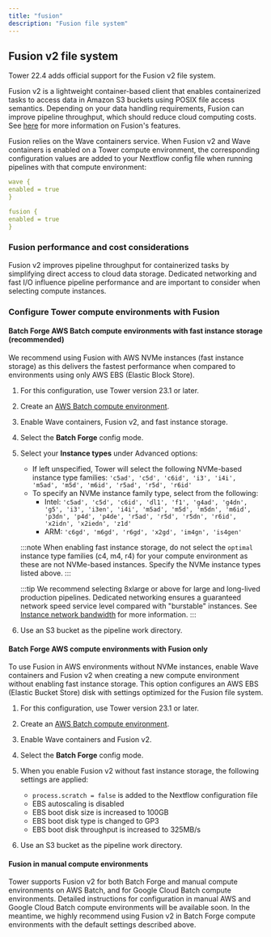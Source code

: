 ```yaml
---
title: "fusion"
description: "Fusion file system"
---
```


## Fusion v2 file system

Tower 22.4 adds official support for the Fusion v2 file system.

Fusion v2 is a lightweight container-based client that enables containerized tasks to access data in Amazon S3 buckets using POSIX file access semantics. Depending on your data handling requirements, Fusion can improve pipeline throughput, which should reduce cloud computing costs. See [here](https://www.nextflow.io/docs/latest/fusion.html#fusion-file-system) for more information on Fusion's features.

Fusion relies on the Wave containers service. When Fusion v2 and Wave containers is enabled on a Tower compute environment, the corresponding configuration values are added to your Nextflow config file when running pipelines with that compute environment:

```yaml
wave {
enabled = true
}

fusion {
enabled = true
}
```

### Fusion performance and cost considerations

Fusion v2 improves pipeline throughput for containerized tasks by simplifying direct access to cloud data storage. Dedicated networking and fast I/O influence pipeline performance and are important to consider when selecting compute instances.

### Configure Tower compute environments with Fusion

#### Batch Forge AWS Batch compute environments with fast instance storage (recommended)

We recommend using Fusion with AWS NVMe instances (fast instance storage) as this delivers the fastest performance when compared to environments using only AWS EBS (Elastic Block Store).

1. For this configuration, use Tower version 23.1 or later.
2. Create an [AWS Batch compute environment](https://help.tower.nf/latest/compute-envs/aws-batch/#tower-forge).
3. Enable Wave containers, Fusion v2, and fast instance storage.
4. Select the **Batch Forge** config mode.
5. Select your **Instance types** under Advanced options:

   - If left unspecified, Tower will select the following NVMe-based instance type families: `'c5ad', 'c5d', 'c6id', 'i3', 'i4i', 'm5ad', 'm5d', 'm6id', 'r5ad', 'r5d', 'r6id'`
   - To specify an NVMe instance family type, select from the following:
     - Intel: `'c5ad', 'c5d', 'c6id', 'dl1', 'f1', 'g4ad', 'g4dn', 'g5', 'i3', 'i3en', 'i4i', 'm5ad', 'm5d', 'm5dn', 'm6id', 'p3dn', 'p4d', 'p4de', 'r5ad', 'r5d', 'r5dn', 'r6id', 'x2idn', 'x2iedn', 'z1d'`
     - ARM: `'c6gd', 'm6gd', 'r6gd', 'x2gd', 'im4gn', 'is4gen'`

   :::note
   When enabling fast instance storage, do not select the `optimal` instance type families (c4, m4, r4) for your compute environment as these are not NVMe-based instances. Specify the NVMe instance types listed above.
   :::

   :::tip
   We recommend selecting 8xlarge or above for large and long-lived production pipelines. Dedicated networking ensures a guaranteed network speed service level compared with "burstable" instances. See [Instance network bandwidth](https://docs.aws.amazon.com/AWSEC2/latest/UserGuide/ec2-instance-network-bandwidth.html) for more information.
   :::

6. Use an S3 bucket as the pipeline work directory.

#### Batch Forge AWS compute environments with Fusion only

To use Fusion in AWS environments without NVMe instances, enable Wave containers and Fusion v2 when creating a new compute environment without enabling fast instance storage. This option configures an AWS EBS (Elastic Bucket Store) disk with settings optimized for the Fusion file system.

1. For this configuration, use Tower version 23.1 or later.
2. Create an [AWS Batch compute environment](https://help.tower.nf/latest/compute-envs/aws-batch/#tower-forge).
3. Enable Wave containers and Fusion v2.
4. Select the **Batch Forge** config mode.
5. When you enable Fusion v2 without fast instance storage, the following settings are applied:

   - `process.scratch = false` is added to the Nextflow configuration file
   - EBS autoscaling is disabled
   - EBS boot disk size is increased to 100GB
   - EBS boot disk type is changed to GP3
   - EBS boot disk throughput is increased to 325MB/s

6. Use an S3 bucket as the pipeline work directory.

#### Fusion in manual compute environments

Tower supports Fusion v2 for both Batch Forge and manual compute environments on AWS Batch, and for Google Cloud Batch compute environments. Detailed instructions for configuration in manual AWS and Google Cloud Batch compute environments will be available soon. In the meantime, we highly recommend using Fusion v2 in Batch Forge compute environments with the default settings described above.
